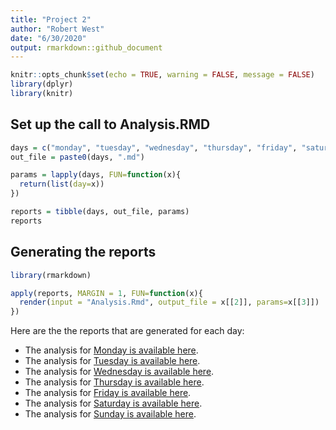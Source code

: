 ```yaml
---
title: "Project 2"
author: "Robert West"
date: "6/30/2020"
output: rmarkdown::github_document
---
```


```r
knitr::opts_chunk$set(echo = TRUE, warning = FALSE, message = FALSE)
library(dplyr)
library(knitr)
```


## Set up the call to Analysis.RMD
```r
days = c("monday", "tuesday", "wednesday", "thursday", "friday", "saturday", "sunday")
out_file = paste0(days, ".md")

params = lapply(days, FUN=function(x){
  return(list(day=x))
})

reports = tibble(days, out_file, params)
reports
```


## Generating the reports
```r
library(rmarkdown)

apply(reports, MARGIN = 1, FUN=function(x){
  render(input = "Analysis.Rmd", output_file = x[[2]], params=x[[3]])
})
```


Here are the the reports that are generated for each day:   

* The analysis for [Monday is available here](Monday.md).    
* The analysis for [Tuesday is available here](tuesday.md).    
* The analysis for [Wednesday is available here](wednesday.md).    
* The analysis for [Thursday is available here](thursday.md).    
* The analysis for [Friday is available here](friday.md).    
* The analysis for [Saturday is available here](saturday.md).    
* The analysis for [Sunday is available here](sunday.md).    










